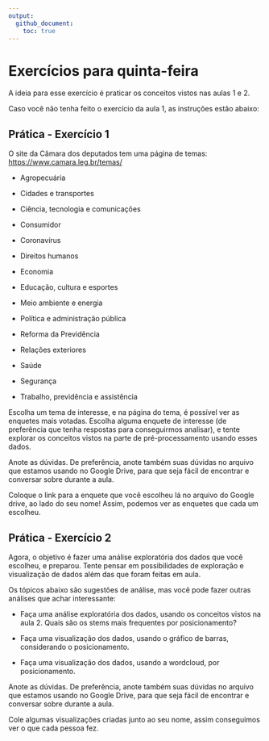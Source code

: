 ```yaml
---
output: 
  github_document:
    toc: true
---
```


# Exercícios para quinta-feira

A ideia para esse exercício é praticar os conceitos vistos nas aulas 1 e 2.

Caso você não tenha feito o exercício da aula 1, as instruções estão abaixo:

## Prática - Exercício 1

O site da Câmara dos deputados tem uma página de temas:
<https://www.camara.leg.br/temas/>

- Agropecuária

- Cidades e transportes

- Ciência, tecnologia e comunicações

- Consumidor

- Coronavírus

- Direitos humanos

- Economia

- Educação, cultura e esportes

- Meio ambiente e energia

- Política e administração pública

- Reforma da Previdência

- Relações exteriores

- Saúde

- Segurança

- Trabalho, previdência e assistência

Escolha um tema de interesse, e na página do tema, é possível ver as enquetes mais votadas. Escolha alguma enquete de interesse (de preferência que tenha respostas para conseguirmos analisar), e tente explorar os conceitos vistos na parte de pré-processamento usando esses dados.


Anote as dúvidas. De preferência, anote também suas dúvidas no arquivo que estamos usando no Google Drive, para que seja fácil de encontrar e conversar sobre durante a aula.

Coloque o link para a enquete que você escolheu lá no arquivo do Google drive, ao lado do seu nome! Assim, podemos ver as enquetes que cada um escolheu.

## Prática - Exercício 2

Agora, o objetivo é fazer uma análise exploratória dos dados que você escolheu, e preparou. Tente pensar em possibilidades de exploração e visualização de dados além das que foram feitas em aula.

Os tópicos abaixo são sugestões de análise, mas você pode fazer outras análises que achar interessante:

- Faça uma análise exploratória dos dados, usando os conceitos vistos na aula 2. Quais são os stems mais frequentes por posicionamento?

- Faça uma visualização dos dados, usando o gráfico de barras, considerando o posicionamento.

- Faça uma visualização dos dados, usando a wordcloud, por posicionamento.


Anote as dúvidas. De preferência, anote também suas dúvidas no arquivo que estamos usando no Google Drive, para que seja fácil de encontrar e conversar sobre durante a aula.

Cole algumas visualizações criadas junto ao seu nome, assim conseguimos ver o que cada pessoa fez.


